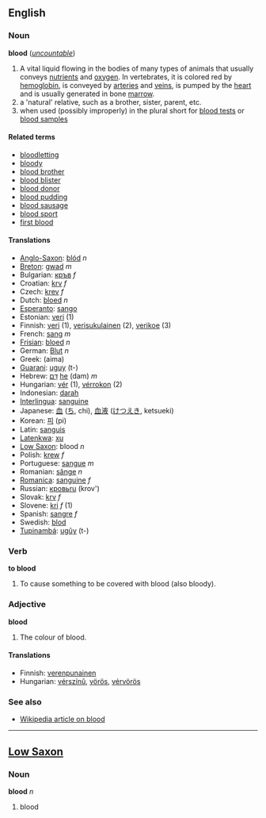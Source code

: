 ==English==
=== Noun ===
'''blood''' (''[[uncountable]]'')

# A vital liquid flowing in the bodies of many types of animals that usually conveys [[nutrient]]s and [[oxygen]].  In vertebrates, it is colored red by [[hemoglobin]], is conveyed by [[artery|arteries]] and [[vein]]s, is pumped by the [[heart]] and is usually generated in bone [[marrow]].
# a 'natural' relative, such as a brother, sister, parent, etc.  
# when used (possibly improperly) in the plural short for [[blood test]]s or [[blood sample]]s

====Related terms====
*[[bloodletting]]
*[[bloody]]
*[[blood brother]]
*[[blood blister]]
*[[blood donor]]
*[[blood pudding]]
*[[blood sausage]]
*[[blood sport]]
*[[first blood]]

==== Translations ====
*[[Anglo-Saxon]]: [[blód]] ''n''
*[[Breton]]: [[gwad]] ''m''
*Bulgarian: [[кръв]] ''f''
*Croatian: [[krv]] ''f''
*Czech: [[krev]] ''f''
*Dutch: [[bloed]] ''n''
*[[Esperanto]]: [[sango]]
*Estonian: [[veri#Estonian|veri]] (1)
*Finnish: [[veri#Finnish|veri]] (1), [[verisukulainen]] (2), [[verikoe]] (3)
*French: [[sang]] ''m''
*[[Frisian]]: [[bloed]] ''n''
*German: [[Blut]] ''n''
*Greek: (aima)
*[[Guarani]]: [[uguy]] (t-)
*Hebrew: [[דם|דָּם]] [[:he:דם|he]] (dam) ''m''
*Hungarian: [[vér]] (1), [[vérrokon]] (2)
*Indonesian: [[darah]]
*[[Interlingua]]: [[sanguine]]
*Japanese: [[血]] ([[ち]], chi), [[血液]] ([[けつえき]], ketsueki)
*Korean: [[피]] (pi)
*Latin: [[sanguis]]
*[[Latenkwa]]: [[xu]]
*[[Low Saxon]]: blood ''n''
*Polish: [[krew]] ''f''
*Portuguese: [[sangue]] ''m''
*Romanian: [[sânge]] ''n''
*[[Romanica]]: [[sanguine]] ''f''
*Russian: [[кровь]][[:ru:кровь|ru]] (krov')
*Slovak: [[krv]] ''f''
*Slovene: [[kri]] ''f'' (1)
*Spanish: [[sangre]] ''f''
*Swedish: [[blod]]
*[[Tupinambá]]: [[ugûy]] (t-)

===Verb===
'''to blood'''

#To cause something to be covered with blood (also bloody).

===Adjective===
'''blood'''

#The colour of blood. 

====Translations====
*Finnish: [[verenpunainen]]
*Hungarian: [[vérszínû]], [[vörös]], [[vérvörös]]

===See also===
*[[w:blood|Wikipedia article on blood]]

----

==[[Low Saxon]]==
===Noun===
'''blood''' ''n''

#blood